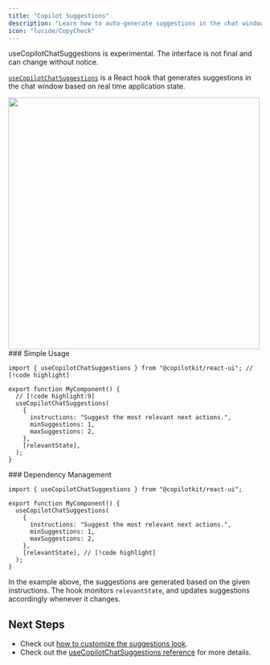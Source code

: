 ```yaml
---
title: "Copilot Suggestions"
description: "Learn how to auto-generate suggestions in the chat window based on real time application state."
icon: "lucide/CopyCheck"
---
```



<Callout type="warn">
  useCopilotChatSuggestions is experimental. The interface is not final and can
  change without notice.
</Callout>

[`useCopilotChatSuggestions`](/reference/hooks/useCopilotChatSuggestions) is a React hook that generates suggestions in the chat window based on real time application state.

<Frame>
  <img
    src="/images/use-copilot-chat-suggestions/use-copilot-chat-suggestions.gif"
    width="500"
  />
</Frame>


<Steps>

<Step>
### Simple Usage
 
```tsx
import { useCopilotChatSuggestions } from "@copilotkit/react-ui"; // [!code highlight]
 
export function MyComponent() {
  // [!code highlight:9]
  useCopilotChatSuggestions(
    {
      instructions: "Suggest the most relevant next actions.",
      minSuggestions: 1,
      maxSuggestions: 2,
    },
    [relevantState],
  );
}
```
</Step>

<Step>
### Dependency Management
 
```tsx
import { useCopilotChatSuggestions } from "@copilotkit/react-ui";
 
export function MyComponent() {
  useCopilotChatSuggestions(
    {
      instructions: "Suggest the most relevant next actions.",
      minSuggestions: 1,
      maxSuggestions: 2,
    },
    [relevantState], // [!code highlight]
  );
}
```
 
In the example above, the suggestions are generated based on the given instructions.
The hook monitors `relevantState`, and updates suggestions accordingly whenever it changes.

</Step>


<Step>
  <UseClientCalloutSnippet components={props.components} />
</Step>


</Steps>

## Next Steps

- Check out [how to customize the suggestions look](/guides/custom-look-and-feel/bring-your-own-components#suggestions).
- Check out the [useCopilotChatSuggestions reference](/reference/hooks/useCopilotChatSuggestions) for more details.

